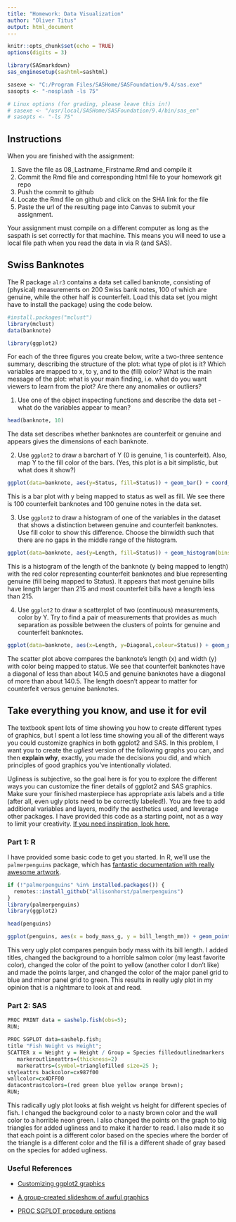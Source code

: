 ```yaml
---
title: "Homework: Data Visualization"
author: "Oliver Titus"
output: html_document
---
```


```r
knitr::opts_chunk$set(echo = TRUE)
options(digits = 3)
```

```r

library(SASmarkdown)
sas_enginesetup(sashtml=sashtml)

sasexe <- "C:/Program Files/SASHome/SASFoundation/9.4/sas.exe"
sasopts <- "-nosplash -ls 75"

# Linux options (for grading, please leave this in!)
# sasexe <- "/usr/local/SASHome/SASFoundation/9.4/bin/sas_en"
# sasopts <- "-ls 75"
```

## Instructions

When you are finished with the assignment:

1. Save the file as 08_Lastname_Firstname.Rmd and compile it
2. Commit the Rmd file and corresponding html file to your homework git repo
3. Push the commit to github
4. Locate the Rmd file on github and click on the SHA link for the file
5. Paste the url of the resulting page into Canvas to submit your assignment.

Your assignment must compile on a different computer as long as the saspath is set correctly for that machine.
This means you will need to use a local file path when you read the data in via R (and SAS).

## Swiss Banknotes

The R package `alr3` contains a data set called banknote, consisting of (physical) measurements on 200 Swiss bank notes, 100 of which are genuine, while the other half is counterfeit. Load this data set (you might have to install the package) using the code below. 

```r
#install.packages("mclust")
library(mclust)
data(banknote)

library(ggplot2)
```

For each of the three figures you create below, write a two-three sentence summary, describing the structure of the plot: what type of plot is it? Which variables are mapped to x, to y, and to the (fill) color? What is the main message of the plot: what is your main finding, i.e. what do you want viewers to learn from the plot? Are there any anomalies or outliers?

1. Use one of the object inspecting functions and describe the data set - what do the variables appear to mean?
```r
head(banknote, 10)
```
The data set describes whether banknotes are counterfeit or genuine and appears gives the dimensions of each banknote.

2. Use `ggplot2` to draw a barchart of Y (0 is genuine, 1 is counterfeit). Also, map Y to the fill color of the bars. (Yes, this plot is a bit simplistic, but what does it show?)
```r
ggplot(data=banknote, aes(y=Status, fill=Status)) + geom_bar() + coord_flip()
```

This is a bar plot with y being mapped to status as well as fill. We see there is 100 counterfeit banknotes and 100 genuine notes in the data set. 


3. Use `ggplot2` to draw a histogram of one of the variables in the dataset that shows a distinction between genuine and counterfeit banknotes. Use fill color to show this difference. Choose the binwidth such that there are no gaps in the middle range of the histogram.
```r
ggplot(data=banknote, aes(y=Length, fill=Status)) + geom_histogram(bins = 15) + coord_flip()
```

This is a histogram of the length of the banknote (y being mapped to length) with the red color representing counterfeit banknotes and blue representing genuine (fill being mapped to Status). It appears that most genuine bills have length larger than 215 and most counterfeit bills have a length less than 215.

4. Use `ggplot2` to draw a scatterplot of two (continuous) measurements, color by Y. Try to find a pair of measurements that provides as much separation as possible between the clusters of points for genuine and counterfeit banknotes.
```r
ggplot(data=banknote, aes(x=Length, y=Diagonal,colour=Status)) + geom_point()
```

The scatter plot above compares the banknote's length (x) and width (y) with color being mapped to status. We see that counterfeit banknotes have a diagonal of less than about 140.5 and genuine banknotes have a diagonal of more than about 140.5. The length doesn't appear to matter for counterfeit versus genuine banknotes.

## Take everything you know, and use it for evil

The textbook spent lots of time showing you how to create different types of graphics, but I spent a lot less time showing you all of the different ways you could customize graphics in both ggplot2 and SAS. In this problem, I want you to create the *ugliest* version of the following graphs you can, and then **explain why**, exactly, you made the decisions you did, and which principles of good graphics you've intentionally violated. 

Ugliness is subjective, so the goal here is for you to explore the different ways you can customize the finer details of ggplot2 and SAS graphics. Make sure your finished masterpiece has appropriate axis labels and a title (after all, even ugly plots need to be correctly labeled!). You are free to add additional variables and layers, modify the aesthetics used, and leverage other packages. I have provided this code as a starting point, not as a way to limit your creativity. [If you need inspiration, look here.](https://www.allisonhorst.com/post/do-your-worst/)

### Part 1: R
I have provided some basic code to get you started. In R, we'll use the `palmerpenguins` package, which has [fantastic documentation with really awesome artwork](https://allisonhorst.github.io/palmerpenguins/). 

```r
if (!"palmerpenguins" %in% installed.packages()) {
  remotes::install_github("allisonhorst/palmerpenguins")
}
library(palmerpenguins)
library(ggplot2)

head(penguins)

ggplot(penguins, aes(x = body_mass_g, y = bill_length_mm)) + geom_point(color="yellow", size=4) + theme(panel.background = element_rect(fill="salmon"), panel.grid.major = element_line(colour = "blue", size=1.5), panel.grid.minor = element_line(colour = "green")) + ggtitle("Penguin Body Mass vs Bill Length") + xlab("Body Mass (g)") + ylab("Bill Length (mm)") 
```

This very ugly plot compares penguin body mass with its bill length. I added titles, changed the background to a horrible salmon color (my least favorite color), changed the color of the point to yellow (another color I don't like) and made the points larger, and changed the color of the major panel grid to blue and minor panel grid to green. This results in really ugly plot in my opinion that is a nightmare to look at and read. 

### Part 2: SAS

```r
PROC PRINT data = sashelp.fish(obs=5);
RUN;

PROC SGPLOT data=sashelp.fish;
title "Fish Weight vs Height";
SCATTER x = Weight y = Height / Group = Species filledoutlinedmarkers 
   markeroutlineattrs=(thickness=2)
   markerattrs=(symbol=trianglefilled size=25 );
styleattrs backcolor=cx987f00 
wallcolor=cx4DFF00
datacontrastcolors=(red green blue yellow orange brown);
RUN;
```

This radically ugly plot looks at fish weight vs height for different species of fish. I changed the background color to a nasty brown color and the wall color to a horrible neon green. I also changed the points on the graph to big triangles for added ugliness and to make it harder to read. I also made it so that each point is a different color based on the species where the border of the triangle is a different color and the fill is a different shade of gray based on the species for added ugliness. 

### Useful References

- [Customizing ggplot2 graphics](http://r-statistics.co/Complete-Ggplot2-Tutorial-Part2-Customizing-Theme-With-R-Code.html)

- [A group-created slideshow of awful graphics](https://docs.google.com/presentation/d/1ixRsGI8BWgT2zA5AbB61eMLUbJgObvBCZt-OnZDzvX4/edit?usp=sharing)

- [PROC SGPLOT procedure options](https://documentation.sas.com/?docsetId=grstatproc&docsetTarget=p1lcbd3lhs3t3bn1jk6d8sjt2yqx.htm&docsetVersion=9.4&locale=en)


